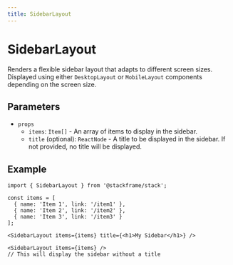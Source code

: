 ```yaml
---
title: SidebarLayout
---
```


# SidebarLayout

Renders a flexible sidebar layout that adapts to different screen sizes. Displayed using either `DesktopLayout` or `MobileLayout` components depending on the screen size.

## Parameters

- `props`
  - `items`: `Item[]` - An array of items to display in the sidebar.
  - `title` (optional): `ReactNode` - A title to be displayed in the sidebar. If not provided, no title will be displayed.

## Example

```tsx
import { SidebarLayout } from '@stackframe/stack';

const items = [
  { name: 'Item 1', link: '/item1' },
  { name: 'Item 2', link: '/item2' },
  { name: 'Item 3', link: '/item3' }
];

<SidebarLayout items={items} title={<h1>My Sidebar</h1>} />

<SidebarLayout items={items} />
// This will display the sidebar without a title
```
